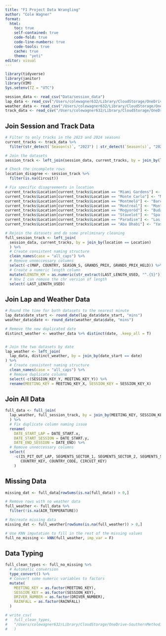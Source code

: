 ```yaml
---
title: "F1 Project Data Wrangling"
author: "Cole Wagner"
format:
  html:
    toc: true
    self-contained: true
    code-fold: true
    code-line-numbers: true
    code-tools: true
    cache: true
    theme: "yeti"
editor: visual
---
```


```r
library(tidyverse)
library(janitor)
library(VIM)
Sys.setenv(TZ = "UTC")

session_data <- read_csv("Data/session_data")
lap_data <- read_csv("/Users/colewagner632/Library/CloudStorage/OneDrive-SouthernMethodistUniversity/STAT 6341/Project/lap_data.csv")
weather_data <- read_csv("/Users/colewagner632/Library/CloudStorage/OneDrive-SouthernMethodistUniversity/STAT 6341/Project/weather_data.csv")
track_data <- read_csv("/Users/colewagner632/Library/CloudStorage/OneDrive-SouthernMethodistUniversity/STAT 6341/Project/List_of_Formula_One_circuits_2.csv")
```

## Join Session and Track Data

```r
# Filter to only tracks in the 2023 and 2024 seasons
current_tracks <- track_data %>%
  filter(str_detect(`Season(s)`, "2023") | str_detect(`Season(s)`, "2024"))

# Join the datasets
session_track <- left_join(session_data, current_tracks, by = join_by(location == Location))

# Check the incomplete rows
location_disagree <- session_track %>%
  filter(is.na(Circuit))

# Fix specific disagreements in location
current_tracks$Location[current_tracks$Location == "Miami Gardens"] <- "Miami"
current_tracks$Location[current_tracks$Location == "Monte Carlo"] <- "Monaco"
current_tracks$Location[current_tracks$Location == "Montmeló"] <- "Barcelona"
current_tracks$Location[current_tracks$Location == "Montreal"] <- "Montréal"
current_tracks$Location[current_tracks$Location == "Mogyoród"] <- "Budapest"
current_tracks$Location[current_tracks$Location == "Stavelot"] <- "Spa-Francorchamps"
current_tracks$Location[current_tracks$Location == "Paradise"] <- "Las Vegas"
current_tracks$Location[current_tracks$Location == "Abu Dhabi"] <- "Yas Island"

# Rejoin the datasets and do some preliminary cleaning
full_session_track <- left_join(
  session_data, current_tracks, by = join_by(location == Location)
  ) %>%
  # Create consistent naming structure
  clean_names(case = "all_caps") %>%
  # Remove unneccessary columns
  select(-c(MAP, COUNTRY, SEASON_S, GRANDS_PRIX, GRANDS_PRIX_HELD)) %>%
  # Create a numeric length column
  mutate(LENGTH_KM = as.numeric(str_extract(LAST_LENGTH_USED, "^.{5}"))) %>%
  # Now I can remove the chr version of length
  select(-LAST_LENGTH_USED)
```

## Join Lap and Weather Data

```r
# Round the time for both datasets to the nearest minute
lap_data$date_start <- round_date(lap_data$date_start, "mins")
weather_data$date <- round_date(weather_data$date, "mins")

# Remove the new duplicated date
distinct_weather <- weather_data %>% distinct(date, .keep_all = T)


# Join the two datasets by date
lap_weather <- left_join(
  lap_data, distinct_weather, by = join_by(date_start == date)
) %>%
  # Create consistent naming structure
  clean_names(case = "all_caps") %>%
  # Remove duplicate columns
  select(-c(SESSION_KEY_Y, MEETING_KEY_Y)) %>%
  rename(MEETING_KEY = MEETING_KEY_X, SESSION_KEY = SESSION_KEY_X)
```

## Join All Data

```r
full_data <- full_join(
  lap_weather, full_session_track, by = join_by(MEETING_KEY, SESSION_KEY)
  ) %>%
  # Fix duplicate column naming issue
  rename(
    DATE_START_LAP = DATE_START.x,
    DATE_START_SESSION = DATE_START.y,
    DATE_END_SESSION = DATE_END) %>%
  # Remove unneccessary columns
  select(
    -c(IS_PIT_OUT_LAP, SEGMENTS_SECTOR_1, SEGMENTS_SECTOR_2, SEGMENTS_SECTOR_3,
       COUNTRY_KEY, COUNTRY_CODE, CIRCUIT_KEY)
    )

```

## Missing Data

```r
missing_dat <- full_data[rowSums(is.na(full_data)) > 0,]

# Remove rows with no weather data
full_weather <- full_data %>%
  filter(!is.na(AIR_TEMPERATURE))

# Recreate missing data
missing_dat <- full_weather[rowSums(is.na(full_weather)) > 0,]

# Use KNN imputation to fill in the rest of the missing values
full_no_missing <- kNN(full_weather, imp_var = F)

```

## Data Typing

```r
full_clean_types <- full_no_missing %>%
  # Automatic conversion
  type_convert() %>%
  # Convert some numeric variables to factors
  mutate(
    MEETING_KEY = as.factor(MEETING_KEY),
    SESSION_KEY = as.factor(SESSION_KEY),
    DRIVER_NUMBER = as.factor(DRIVER_NUMBER),
    RAINFALL = as.factor(RAINFALL)
  )

# write_csv(
#   full_clean_types,
#   "/Users/colewagner632/Library/CloudStorage/OneDrive-SouthernMethodistUniversity/STAT 6341/Project/full_clean_types.csv"
#   )
```
